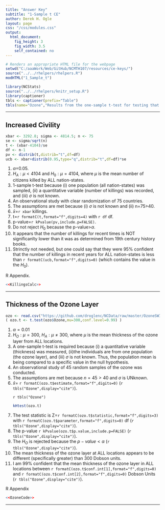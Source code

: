 ```yaml
---
title: "Answer Key"
subtitle: "1-Sample t CE"
author: Derek H. Ogle
layout: page
css: "/css/modules.css"
output:
  html_document:
    fig_height: 3
    fig_width: 3.5
    self_contained: no
---
```


```r
# Renders an appropriate HTML file for the webpage
setwd("C:/aaaWork/Web/GitHub/NCMTH107/resources/ce-keys/")
source("../../rhelpers/rhelpers.R")
modHTML("1_Sample_t")
```

```r
library(NCStats)
source("../../rhelpers/knitr_setup.R")
library(captioner)
tbls <- captioner(prefix="Table")
tbls(name="Ozone","Results from the one-sample t-test for testing that the mean thickness of the ozone layer is different than 300 Dobson units.")
```

----

## Increased Civility
```r
xbar <- 3292.8; sigma <- 4814.5; n <- 75
se <- sigma/sqrt(n)
t <- (xbar-4104)/se
df <- n-1
pv <- distrib(t,distrib="t",df=df)
ucb <- xbar+distrib(0.95,type="q",distrib="t",df=df)*se
```

<ol>
<li>$\alpha$=0.05.</li>
<li>$H_{A}: \mu<4104$ and $H_{0}: \mu=4104$, where $\mu$ is the mean number of citizens killed by ALL nation-states.</li>
<li>1-sample t-test because (i) one population (all nation-states) was sampled, (ii) a quantitative variable (number of killings) was recorded, and (iii) $\sigma$ is not known.</li>
<li>An observational study with clear randomization of 75 countries.</li>
<li>The assumptions are met because (i) $\sigma$ is not known and (ii) n=75>40.</li>
<li>$\bar{x}$=`r xbar` killings.</li>
<li>t=`r formatC(t,format="f",digits=4)` with `r df` df.</li>
<li>p-value=`r kPvalue(pv,include.p=FALSE)`.</li>
<li>Do not reject $H_{0}$ because the p-value>$\alpha$.</li>
<li>It appears that the number of killings for recent times is NOT significanlty lower than it was as determined from 19th century history books.</li>
<li>Strinctly not needed, but one could say that they were 95% confident that the number of killings in recent years for ALL nation-states is less than `r formatC(ucb,format="f",digits=0)` (which contains the value in the $H_{0}$).</li>
</ol>

R Appendix.
```r
<<KillingsCalc>>
```


----

## Thickness of the Ozone Layer

```r
ozo <- read.csv("https://github.com/droglenc/NCData/raw/master/OzoneSWI.csv")
( ozo.t <- t.test(ozo$Ozone,mu=300,conf.level=0.99) )
```

<ol>
<li>$\alpha=0.01$</li>
<li>$H_{O}:\mu=300$, $H_{A}:\mu\neq300$, where $\mu$ is the mean thickness of the ozone layer from ALL locations.</li>
<li>A one-sample t-test is required because (i) a quantitative variable (thickness) was measured, (ii)the individuals are from one population (the ozone layer), and (iii) $\sigma$ is not known.  Thus, the population mean is being compared to a specific value in the null hypothesis.</li>
<li>An observational study of 45 random samples of the ozone was conducted.</li>
<li>The assumptions are met because $n=45>40$ and $\sigma$ is UNknown.</li>
<li>$\bar{x}=$ `r formatC(ozo.t$estimate,format="f",digits=0)` (`r tbls("Ozone",display="cite")`).</li>

`r tbls("Ozone")`

```r
kHtest(ozo.t)
```
<li>The test statistic is Z=`r formatC(ozo.t$statistic,format="f",digits=3)` with `r formatC(ozo.t$parameter,format="f",digits=0)` df (`r tbls("Ozone",display="cite")`).</li>
<li>The p-value `r kPvalue(ozo.t$p.value,include.p=FALSE)` (`r tbls("Ozone",display="cite")`).</li>
<li>The $H_{O}$ is rejected because the $p-value<\alpha$ (`r tbls("Ozone",display="cite")`).</li>
<li>The mean thickness of the ozone layer at ALL locations appears to be different (specifically greater) than 300 Dobson units.</li>
<li>I am 99\% confident that the mean thickness of the ozone layer in ALL locations between `r formatC(ozo.t$conf.int[1],format="f",digits=0)` and  `r formatC(ozo.t$conf.int[2],format="f",digits=0)` Dobson Units (`r tbls("Ozone",display="cite")`).</li>
</ol>

R Appendix
```r
<<OzoneCode>>
```

----
